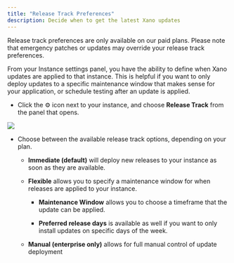 ```yaml
---
title: "Release Track Preferences"
description: Decide when to get the latest Xano updates
---
```


<Info>
Release track preferences are only available on our paid plans.

</Info>

<Warning>
Please note that emergency patches or updates may override your release track preferences.

</Warning>

From your Instance settings panel, you have the ability to define when Xano updates are applied to that instance. This is helpful if you want to only deploy updates to a specific maintenance window that makes sense for your application, or schedule testing after an update is applied.

* Click the ⚙️ icon next to your instance, and choose **Release Track** from the panel that opens.
<Frame caption="">
    <img src="/images/be372f97-image.jpeg" />
  </Frame>

* Choose between the available release track options, depending on your plan.

  * **Immediate (default)** will deploy new releases to your instance as soon as they are available.

  * **Flexible** allows you to specify a maintenance window for when releases are applied to your instance.

    * **Maintenance Window** allows you to choose a timeframe that the update can be applied.

    * **Preferred release days** is available as well if you want to only install updates on specific days of the week.

  * **Manual (enterprise only)** allows for full manual control of update deployment


